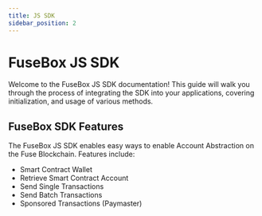 ```yaml
---
title: JS SDK
sidebar_position: 2
---
```


# FuseBox JS SDK

Welcome to the FuseBox JS SDK documentation! This guide will walk you through the process of integrating the SDK into your applications, covering initialization, and usage of various methods.

## FuseBox SDK Features

The FuseBox JS SDK enables easy ways to enable Account Abstraction on the Fuse Blockchain. Features include:

- Smart Contract Wallet
- Retrieve Smart Contract Account
- Send Single Transactions
- Send Batch Transactions
- Sponsored Transactions (Paymaster)
